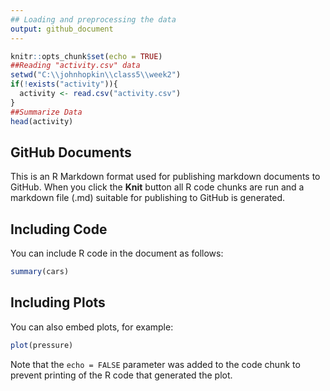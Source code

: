 ```yaml
---
## Loading and preprocessing the data
output: github_document
---
```


```r
knitr::opts_chunk$set(echo = TRUE)
##Reading "activity.csv" data
setwd("C:\\johnhopkin\\class5\\week2")
if(!exists("activity")){
  activity <- read.csv("activity.csv")
}
##Summarize Data
head(activity)
```

## GitHub Documents

This is an R Markdown format used for publishing markdown documents to GitHub. When you click the **Knit** button all R code chunks are run and a markdown file (.md) suitable for publishing to GitHub is generated.

## Including Code

You can include R code in the document as follows:

```r
summary(cars)
```

## Including Plots

You can also embed plots, for example:

```r
plot(pressure)
```

Note that the `echo = FALSE` parameter was added to the code chunk to prevent printing of the R code that generated the plot.
